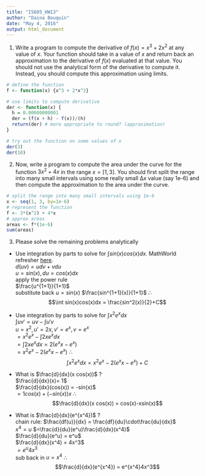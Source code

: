 ```yaml
---
title: "IS605_HW13"
author: "Daina Bouquin"
date: "May 4, 2016"
output: html_document
---
```


1. Write a program to compute the derivative of $f(x) = x^3 + 2x^2$ at any value of $x$. Your function should take in a value of $x$ and return back an approximation to the derivative of $f(x)$ evaluated at that value. You should not use the analytical form of the derivative to compute it. Instead, you should compute this approximation using limits.
```r
# define the function
f <- function(x) {x^3 + 2*x^2}

# use limits to compute derivative
der <- function(x) {
  h = 0.00000000001
  der = (f(x + h) - f(x))/(h)
  return(der) # more appropriate to round? (approximation)
}

# try out the function on some values of x
der(3)
der(10)
```

2. Now, write a program to compute the area under the curve for the function $3x^2+4x$ in the range $x = [1, 3]$. You should first split the range into many small intervals using some really small $∆x$ value (say 1e-6) and then compute the approximation to the area under the curve.
```r
# split the range into many small intervals using 1e-6
x <- seq(1, 3, by=1e-6)
# represent the function
f <- 3*(x^2) + 4*x
# approx areas
areas <- f*(1e-6)
sum(areas)
````

3. Please solve the remaining problems analytically    
    
* Use integration by parts to solve for $\int sin(x)cos(x)dx$. MathWorld refresher [here](http://mathworld.wolfram.com/IntegrationbyParts.html).   
$d(uv)=udv+vdu$         
$u = sin(x),  du = cos(x) dx$  
apply the power rule    
$\frac{u^{1+1}}{1+1}$   
substitute back $u= sin(x)$
$\frac{sin^{1+1}(x)}{1+1}$ ∴   
$$\int sin(x)cos(x)dx = \frac{sin^2(x)}{2}+C$$    

* Use integration by parts to solve for $\int x^2e^x dx$   
$\int uv' = uv - \int u'v$         
$u = x^2,  u'=2x,  v'= e^x,  v= e^x$   
$= x^2e^x - \int 2xe^x dx$   
$= \int 2xe^x dx = 2(e^xx-e^x)$    
$= x^2e^x-2(e^xx-e^x)$ ∴   
$$\int x^2e^x dx = x^2e^x-2(e^xx-e^x)+C$$
   

* What is $\frac{d}{dx}(x cos(x))$ ?    
$\frac{d}{dx}(x)= 1$    
$\frac{d}{dx}(cos(x)) = -sin(x)$    
$= 1cos(x) + (-sin(x))x$ ∴   
$$\frac{d}{dx}(x cos(x)) = cos(x)-xsin(x)$$
    
* What is $\frac{d}{dx}(e^{x^4})$ ?   
chain rule: $\frac{df(u)}{dx} = \frac{df}{du}\cdot\frac{du}{dx}$   
$x^4 = u$
$=\frac{d}{du}(e^u)\frac{d}{dx}(x^4)$   
$\frac{d}{du}(e^u) = e^u$   
$\frac{d}{dx}(x^4) = 4x^3$   
$= e^u4x^3$    
sub back in $u = x^4$ ∴     
$$\frac{d}{dx}(e^{x^4}) = e^{x^4}4x^3$$